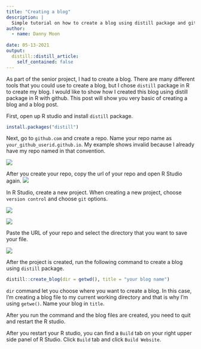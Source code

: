 ```yaml
---
title: "Creating a blog"
description: |
  Simple tutorial on how to create a blog using distill package and github
author:
  - name: Danny Moon
    
date: 05-13-2021
output:
  distill::distill_article:
    self_contained: false
---
```



As part of the senior project, I had to create a blog. There are many different tools that you could use to create a blog, but I chose `distill` package in R to create my blog. I would like to show how I created this blog using distill package in R with github. This post will show you very basic of creating a blog and a blog post.

First, open up R studio and install `distill` package.

```r
install.packages("distill")
```


Next, go to `github.com` and create a repo. Name your repo name as `your_github_userid.github.io`. My example shows invalid because I already have my repo named in that convention. 

![](images/create_repo.png)

After you create your repo, copy the url of your repo and open R Studio again.
![](images/repo_url.png)


In R Studio, create a new project. When creating a new project, choose `version control` and choose `git` options.

![](images/new_project.png)

![](images/choose_git.png)

Paste the URL of your repo and select the directory that you want to save your file.

![](images/setup_dir.png)


After the project is created, run the following command to create a blog using `distill` package.

```r
distill::create_blog(dir = getwd(), title = "your blog name")
```

`dir` command let you choose where you want to create a blog. In this case, I'm creating a blog file to my current working directory and that is why I'm using `getwe()`. Name your blog in `title`.

After you run the command and the blog files are created, you need to quit and restart the R studio.

After you restart your R studio, you can find a `Build` tab on your right upper side panel of R Studio. Click `Build` tab and click `Build Website`. 




